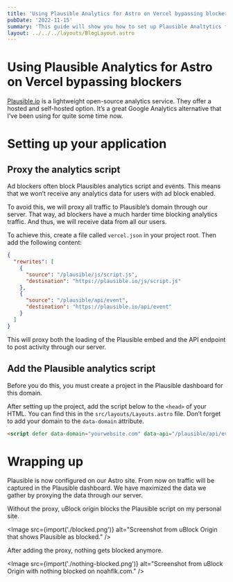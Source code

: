 ```yaml
---
title: 'Using Plausible Analytics for Astro on Vercel bypassing blockers'
pubDate: '2022-11-15'
summary: 'This guide will show you how to set up Plausible Analtytics for an Astro site on Vercel. We will proxy the traffic through our Vercel in order to avoid getting blocked by ad blockers.'
layout: ../../../layouts/BlogLayout.astro
---
```



# Using Plausible Analytics for Astro on Vercel bypassing blockers

[Plausible.io](http://Plausible.io) is a lightweight open-source analytics service. They offer a hosted and self-hosted option. It’s a great Google Analytics alternative that I’ve been using for quite some time now.

# Setting up your application

## Proxy the analytics script

Ad blockers often block Plausibles analytics script and events. This means that we won’t receive any analytics data for users with ad block enabled.

To avoid this, we will proxy all traffic to Plausible’s domain through our server. That way, ad blockers have a much harder time blocking analytics traffic. And thus, we will receive data from all our users.

To achieve this, create a file called `vercel.json` in your project root. Then add the following content:

```json
{
  "rewrites": [
    {
      "source": "/plausible/js/script.js",
      "destination": "https://plausible.io/js/script.js"
    },
    {
      "source": "/plausible/api/event",
      "destination": "https://plausible.io/api/event"
    }
  ]
}
```

This will proxy both the loading of the Plausible embed and the API endpoint to post activity through our server.

## Add the Plausible analytics script

Before you do this, you must create a project in the Plausible dashboard for this domain.

After setting up the project, add the script below to the `<head>` of your HTML. You can find this in the `src/layouts/Layouts.astro` file. Don’t forget to add your domain to the `data-domain` attribute.

```html
<script defer data-domain="yourwebsite.com" data-api="/plausible/api/event" src="/plausible/js/script.js"></script>
```

# Wrapping up

Plausible is now configured on our Astro site. From now on traffic will be captured in the Plausible dashboard. We have maximized the data we gather by proxying the data through our server.

Without the proxy, uBlock origin blocks the Plausible script on my personal site.

<Image src={import('./blocked.png')} alt="Screenshot from uBlock Origin that shows Plausible as blocked." />

After adding the proxy, nothing gets blocked anymore.

<Image src={import('./nothing-blocked.png')} alt="Screenshot from uBlock Origin with nothing blocked on noahflk.com." />
